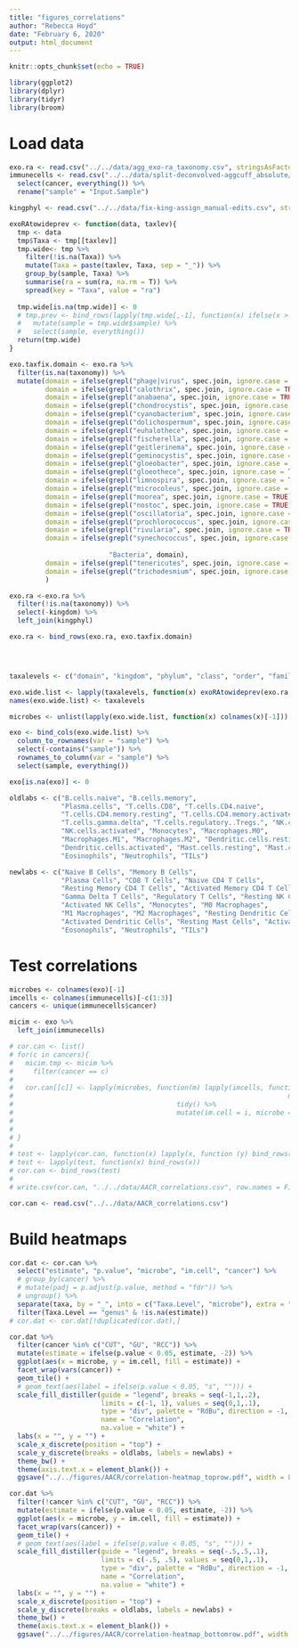 ```yaml
---
title: "figures_correlations"
author: "Rebecca Hoyd"
date: "February 6, 2020"
output: html_document
---
```


```r
knitr::opts_chunk$set(echo = TRUE)

library(ggplot2)
library(dplyr)
library(tidyr)
library(broom)
```

# Load data
```r
exo.ra <- read.csv("../../data/agg_exo-ra_taxonomy.csv", stringsAsFactors = F)
immunecells <- read.csv("../../data/split-deconvolved-aggcuff_absolute/2019-12-09_cibersort_absolute_aggregated+TILS.csv", stringsAsFactors = F) %>%
  select(cancer, everything()) %>%
  rename("sample" = "Input.Sample")

kingphyl <- read.csv("../../data/fix-king-assign_manual-edits.csv", stringsAsFactors = F)
```

```r

exoRAtowideprev <- function(data, taxlev){
  tmp <- data
  tmp$Taxa <- tmp[[taxlev]]
  tmp.wide<- tmp %>%
    filter(!is.na(Taxa)) %>%
    mutate(Taxa = paste(taxlev, Taxa, sep = "_")) %>%
    group_by(sample, Taxa) %>%
    summarise(ra = sum(ra, na.rm = T)) %>%
    spread(key = "Taxa", value = "ra")
  
  tmp.wide[is.na(tmp.wide)] <- 0
  # tmp.prev <- bind_rows(lapply(tmp.wide[,-1], function(x) ifelse(x > 0, 1, 0))) %>%
  #   mutate(sample = tmp.wide$sample) %>%
  #   select(sample, everything())
  return(tmp.wide)
}
```

```r
exo.taxfix.domain <- exo.ra %>%
  filter(is.na(taxonomy)) %>%
  mutate(domain = ifelse(grepl("phage|virus", spec.join, ignore.case = TRUE), "Viruses", domain),
         domain = ifelse(grepl("calothrix", spec.join, ignore.case = TRUE), "Bacteria", domain),
         domain = ifelse(grepl("anabaena", spec.join, ignore.case = TRUE), "Bacteria", domain),
         domain = ifelse(grepl("chondrocystis", spec.join, ignore.case = TRUE), "Bacteria", domain),
         domain = ifelse(grepl("cyanobacterium", spec.join, ignore.case = TRUE), "Bacteria", domain),
         domain = ifelse(grepl("dolichospermum", spec.join, ignore.case = TRUE), "Bacteria", domain),
         domain = ifelse(grepl("euhalothece", spec.join, ignore.case = TRUE), "Bacteria", domain),
         domain = ifelse(grepl("fischerella", spec.join, ignore.case = TRUE), "Bacteria", domain),
         domain = ifelse(grepl("geitlerinema", spec.join, ignore.case = TRUE), "Bacteria", domain),
         domain = ifelse(grepl("geminocystis", spec.join, ignore.case = TRUE), "Bacteria", domain),
         domain = ifelse(grepl("gloeobacter", spec.join, ignore.case = TRUE), "Bacteria", domain),
         domain = ifelse(grepl("gloeothece", spec.join, ignore.case = TRUE), "Bacteria", domain),
         domain = ifelse(grepl("limnospira", spec.join, ignore.case = TRUE), "Bacteria", domain),
         domain = ifelse(grepl("microcoleus", spec.join, ignore.case = TRUE), "Bacteria", domain),
         domain = ifelse(grepl("moorea", spec.join, ignore.case = TRUE), "Bacteria", domain),
         domain = ifelse(grepl("nostoc", spec.join, ignore.case = TRUE), "Bacteria", domain),
         domain = ifelse(grepl("oscillatoria", spec.join, ignore.case = TRUE), "Bacteria", domain),
         domain = ifelse(grepl("prochlorococcus", spec.join, ignore.case = TRUE), "Bacteria", domain),
         domain = ifelse(grepl("rivularia", spec.join, ignore.case = TRUE), "Bacteria", domain),
         domain = ifelse(grepl("synechococcus", spec.join, ignore.case = TRUE) & !grepl("phage|virus", spec.join,
                                                                                        ignore.case = TRUE),
                         "Bacteria", domain),
         domain = ifelse(grepl("tenericutes", spec.join, ignore.case = TRUE), "Bacteria", domain),
         domain = ifelse(grepl("trichodesmium", spec.join, ignore.case = TRUE), "Bacteria", domain)
         )

exo.ra <-exo.ra %>%
  filter(!is.na(taxonomy)) %>%
  select(-kingdom) %>%
  left_join(kingphyl)

exo.ra <- bind_rows(exo.ra, exo.taxfix.domain)




taxalevels <- c("domain", "kingdom", "phylum", "class", "order", "family", "genus", "species")

exo.wide.list <- lapply(taxalevels, function(x) exoRAtowideprev(exo.ra, x))
names(exo.wide.list) <- taxalevels

microbes <- unlist(lapply(exo.wide.list, function(x) colnames(x)[-1]))

exo <- bind_cols(exo.wide.list) %>%
  column_to_rownames(var = "sample") %>%
  select(-contains("sample")) %>%
  rownames_to_column(var = "sample") %>%
  select(sample, everything())

exo[is.na(exo)] <- 0
```



```r
oldlabs <- c("B.cells.naive", "B.cells.memory", 
             "Plasma.cells", "T.cells.CD8", "T.cells.CD4.naive", 
             "T.cells.CD4.memory.resting", "T.cells.CD4.memory.activated", "T.cells.follicular.helper",
             "T.cells.gamma.delta", "T.cells.regulatory..Tregs.", "NK.cells.resting", 
             "NK.cells.activated", "Monocytes", "Macrophages.M0", 
             "Macrophages.M1", "Macrophages.M2", "Dendritic.cells.resting", 
             "Dendritic.cells.activated", "Mast.cells.resting", "Mast.cells.activated", 
             "Eosinophils", "Neutrophils", "TILs")

newlabs <- c("Naive B Cells", "Memory B Cells", 
             "Plasma Cells", "CD8 T Cells", "Naive CD4 T Cells", 
             "Resting Memory CD4 T Cells", "Activated Memory CD4 T Cells", "Follicular Helper T Cells",
             "Gamma Delta T Cells", "Regulatory T Cells", "Resting NK Cells", 
             "Activated NK Cells", "Monocytes", "M0 Macrophages",
             "M1 Macrophages", "M2 Macrophages", "Resting Dendritic Cells", 
             "Activated Dendritic Cells", "Resting Mast Cells", "Activated Mast Cells", 
             "Eosonophils", "Neutrophils", "TILs")


```

# Test correlations
```r
microbes <- colnames(exo)[-1]
imcells <- colnames(immunecells)[-c(1:3)]
cancers <- unique(immunecells$cancer)

micim <- exo %>%
  left_join(immunecells)
```

```r
# cor.can <- list()
# for(c in cancers){
#   micim.tmp <- micim %>%
#     filter(cancer == c)
# 
#   cor.can[[c]] <- lapply(microbes, function(m) lapply(imcells, function(i) cor.test(micim.tmp[[m]], micim.tmp[[i]],
#                                                                     method = "spearman") %>%
#                                         tidy() %>%
#                                         mutate(im.cell = i, microbe = m, cancer = c)))
# 
# 
# }
# 
# test <- lapply(cor.can, function(x) lapply(x, function (y) bind_rows(y)))
# test <- lapply(test, function(x) bind_rows(x))
# cor.can <- bind_rows(test)
# 
# write.csv(cor.can, "../../data/AACR_correlations.csv", row.names = F)

cor.can <- read.csv("../../data/AACR_correlations.csv")
```

# Build heatmaps

```r
cor.dat <- cor.can %>%
  select("estimate", "p.value", "microbe", "im.cell", "cancer") %>%
  # group_by(cancer) %>%
  # mutate(padj = p.adjust(p.value, method = "fdr")) %>%
  # ungroup() %>%
  separate(taxa, by = "_", into = c("Taxa.Level", "microbe"), extra = "merge") %>%
  filter(Taxa.Level == "genus" & !is.na(estimate))
# cor.dat <- cor.dat[!duplicated(cor.dat),]

cor.dat %>%
  filter(cancer %in% c("CUT", "GU", "RCC")) %>%
  mutate(estimate = ifelse(p.value < 0.05, estimate, -2)) %>%
  ggplot(aes(x = microbe, y = im.cell, fill = estimate)) +
  facet_wrap(vars(cancer)) +
  geom_tile() +
  # geom_text(aes(label = ifelse(p.value < 0.05, "s", ""))) +
  scale_fill_distiller(guide = "legend", breaks = seq(-1,1,.2), 
                       limits = c(-1, 1), values = seq(0,1,.1),
                       type = "div", palette = "RdBu", direction = -1,
                       name = "Correlation",
                       na.value = "white") +
  labs(x = "", y = "") +
  scale_x_discrete(position = "top") +
  scale_y_discrete(breaks = oldlabs, labels = newlabs) +
  theme_bw() +
  theme(axis.text.x = element_blank()) +
  ggsave("../../figures/AACR/correlation-heatmap_toprow.pdf", width = 8, height = 3.5)

cor.dat %>%
  filter(!cancer %in% c("CUT", "GU", "RCC")) %>%
  mutate(estimate = ifelse(p.value < 0.05, estimate, -2)) %>%
  ggplot(aes(x = microbe, y = im.cell, fill = estimate)) +
  facet_wrap(vars(cancer)) +
  geom_tile() +
  # geom_text(aes(label = ifelse(p.value < 0.05, "s", ""))) +
  scale_fill_distiller(guide = "legend", breaks = seq(-.5,.5,.1), 
                       limits = c(-.5, .5), values = seq(0,1,.1),
                       type = "div", palette = "RdBu", direction = -1,
                       name = "Correlation",
                       na.value = "white") +
  labs(x = "", y = "") +
  scale_x_discrete(position = "top") +
  scale_y_discrete(breaks = oldlabs, labels = newlabs) +
  theme_bw() +
  theme(axis.text.x = element_blank()) +
  ggsave("../../figures/AACR/correlation-heatmap_bottomrow.pdf", width = 8, height = 3.5)
```